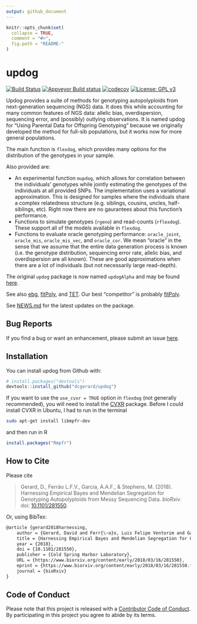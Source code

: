 ```yaml
---
output: github_document
---
```


<!-- README.md is generated from README.Rmd. Please edit that file -->

```r
knitr::opts_chunk$set(
  collapse = TRUE,
  comment = "#>",
  fig.path = "README-"
)
```

# updog
[![Build Status](https://travis-ci.org/dcgerard/updog.svg?branch=master)](https://travis-ci.org/dcgerard/updog)
[![Appveyor Build status](https://ci.appveyor.com/api/projects/status/c80fdy61ead6s3vr?svg=true)](https://ci.appveyor.com/project/dcgerard/updog-06s8t)
[![codecov](https://codecov.io/gh/dcgerard/updog/branch/master/graph/badge.svg)](https://codecov.io/gh/dcgerard/updog)
[![License: GPL v3](https://img.shields.io/badge/License-GPL%20v3-blue.svg)](https://www.gnu.org/licenses/gpl-3.0)

Updog provides a suite of methods for genotyping autopolyploids from next-generation sequencing (NGS) data. It does this while accounting for 
many common features of NGS data: allelic bias, overdispersion, sequencing
error, and (possibly) outlying observations. It is named updog for "Using
Parental Data for Offspring Genotyping" because we originally developed the
method for full-sib populations, but it works now for more general 
populations.

The main function is `flexdog`, which provides many options for the 
distribution of the genotypes in your sample.

Also provided are:

- An experimental function `mupdog`, which allows for correlation between the individuals' genotypes while jointly estimating the genotypes of the individuals at all provided SNPs. The implementation uses a variational approximation. This is designed for samples where the individuals share a complex relatedness structure (e.g. siblings, cousins, uncles, half-siblings, etc). Right now there are no gaurantees about this function's performance.
- Functions to simulate genotypes (`rgeno`) and read-counts (`rflexdog`). These support all of the models available in `flexdog`.
- Functions to evaluate oracle genotyping performance: `oracle_joint`, `oracle_mis`, `oracle_mis_vec`, and `oracle_cor`. We mean "oracle" in the sense that we assume that the entire data generation process is known (i.e. the genotype distribution, sequencing error rate, allelic bias, and overdispersion are all known). These are good approximations when there are a lot of individuals (but not necessarily large read-depth).

The original `updog` package is now named `updogAlpha` and may be found [here](https://github.com/dcgerard/updogAlpha).

See also [ebg](https://github.com/pblischak/polyploid-genotyping),
[fitPoly](https://cran.r-project.org/package=fitPoly), and [TET](http://www.g3journal.org/content/suppl/2017/01/19/g3.117.039008.DC1). Our best "competitor" is probably [fitPoly](https://cran.r-project.org/package=fitPoly).

See [NEWS.md](NEWS.md) for the latest updates on the package.

## Bug Reports

If you find a bug or want an enhancement, please submit an issue [here](http://github.com/dcgerard/updog/issues).

## Installation

You can install updog from Github with:

```r
# install.packages("devtools")
devtools::install_github("dcgerard/updog")
```

If you want to use the `use_cvxr = TRUE` option in `flexdog` (not generally recommended), you will need to install the [CVXR](https://cran.r-project.org/package=CVXR) package. Before I could install CVXR in Ubuntu, I had to run in the terminal
``` bash
sudo apt-get install libmpfr-dev
```
and then run in R
``` r
install.packages("Rmpfr")
```

## How to Cite

Please cite

> Gerard, D., Ferr&atilde;o L.F.V., Garcia, A.A.F., & Stephens, M. (2018). Harnessing Empirical Bayes and Mendelian Segregation for Genotyping Autopolyploids from Messy Sequencing Data. *bioRxiv*. doi: [10.1101/281550](https://doi.org/10.1101/281550).

Or, using BibTex:
``` tex
@article {gerard2018harnessing,
	author = {Gerard, David and Ferr{\~a}o, Luis Felipe Ventorim and Garcia, Antonio Augusto Franco and Stephens, Matthew},
	title = {Harnessing Empirical Bayes and Mendelian Segregation for Genotyping Autopolyploids from Messy Sequencing Data},
	year = {2018},
	doi = {10.1101/281550},
	publisher = {Cold Spring Harbor Laboratory},
	URL = {https://www.biorxiv.org/content/early/2018/03/16/281550},
	eprint = {https://www.biorxiv.org/content/early/2018/03/16/281550.full.pdf},
	journal = {bioRxiv}
}
```

## Code of Conduct

Please note that this project is released with a [Contributor Code of Conduct](CONDUCT.md). By participating in this project you agree to abide by its terms.
